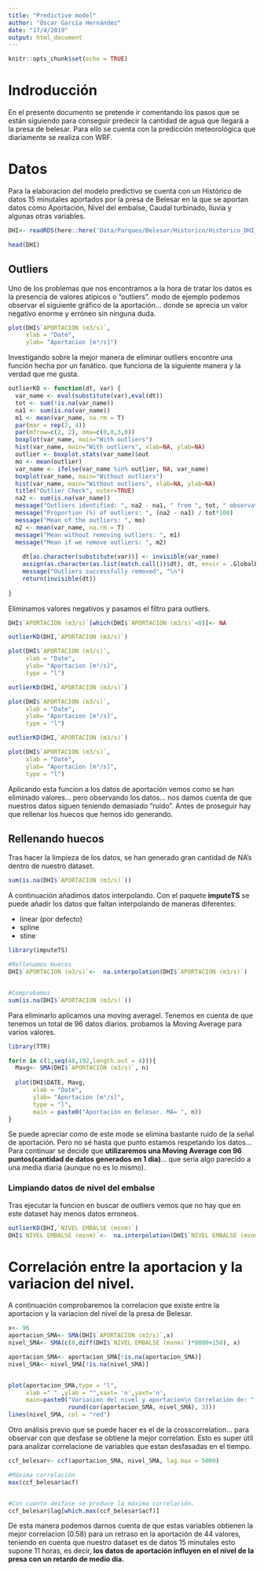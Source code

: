```yaml
---
title: "Predictive model"
author: "Óscar García Hernández"
date: "17/4/2019"
output: html_document
---
```


```r
knitr::opts_chunk$set(echo = TRUE)
```


# Indroducción

En el presente documento se pretende ir comentando los pasos que se están siguiendo para conseguir predecir la cantidad de agua que llegará a la presa de belesar. Para ello se cuenta con la predicción meteorológica que diariamente se realiza con WRF.

# Datos

Para la elaboracion del modelo predictivo se cuenta con un Histórico de datos 15 minutales aportados por la presa de Belesar en la que se aportan datos como Aportación, Nivel del embalse, Caudal turbinado, lluvia y algunas otras variables. 

```r
DHI<- readRDS(here::here('Data/Parques/Belesar/Historico/Historico_DHI_Belesar.RDS'))

head(DHI)
```


## Outliers

Uno de los problemas que nos encontramos a la hora de tratar los datos es la presencia de valores atípicos o "outliers". modo de ejemplo podemos observar el siguiente gráfico de la aportación... donde se aprecia un valor negativo enorme y erróneo sin ninguna duda. 

```r
plot(DHI$`APORTACION (m3/s)`,
     xlab = "Date",
     ylab= "Aportacion [m³/s]")
```


Investigando sobre la mejor manera de eliminar outliers encontre una función hecha por un fanático. que funciona de la siguiente manera y la verdad que me gusta. 

```r


outlierKD <- function(dt, var) {
  var_name <- eval(substitute(var),eval(dt))
  tot <- sum(!is.na(var_name))
  na1 <- sum(is.na(var_name))
  m1 <- mean(var_name, na.rm = T)
  par(mar = rep(2, 4))
  par(mfrow=c(2, 2), oma=c(0,0,3,0))
  boxplot(var_name, main="With outliers")
  hist(var_name, main="With outliers", xlab=NA, ylab=NA)
  outlier <- boxplot.stats(var_name)$out
  mo <- mean(outlier)
  var_name <- ifelse(var_name %in% outlier, NA, var_name)
  boxplot(var_name, main="Without outliers")
  hist(var_name, main="Without outliers", xlab=NA, ylab=NA)
  title("Outlier Check", outer=TRUE)
  na2 <- sum(is.na(var_name))
  message("Outliers identified: ", na2 - na1, " from ", tot, " observations")
  message("Proportion (%) of outliers: ", (na2 - na1) / tot*100)
  message("Mean of the outliers: ", mo)
  m2 <- mean(var_name, na.rm = T)
  message("Mean without removing outliers: ", m1)
  message("Mean if we remove outliers: ", m2)
  
    dt[as.character(substitute(var))] <- invisible(var_name)
    assign(as.character(as.list(match.call())$dt), dt, envir = .GlobalEnv)
    message("Outliers successfully removed", "\n")
    return(invisible(dt))
   
}

```

Eliminamos valores negativos y pasamos el filtro para outliers. 

```r
DHI$`APORTACION (m3/s)`[which(DHI$`APORTACION (m3/s)`<0)]<- NA 

outlierKD(DHI,`APORTACION (m3/s)`)
```
```r
plot(DHI$`APORTACION (m3/s)`,
     xlab = "Date",
     ylab= "Aportacion [m³/s]",
     type = "l")
```
```r
outlierKD(DHI,`APORTACION (m3/s)`)


```
```r
plot(DHI$`APORTACION (m3/s)`,
     xlab = "Date",
     ylab= "Aportacion [m³/s]",
     type = "l")

```

```r
outlierKD(DHI,`APORTACION (m3/s)`)


```
```r
plot(DHI$`APORTACION (m3/s)`,
     xlab = "Date",
     ylab= "Aportacion [m³/s]",
     type = "l")
```

Aplicando esta funcion a los datos de aportación vemos como se han eliminado  valores... pero observando los datos... nos damos cuenta de que nuestros datos siguen teniendo demasiado "ruido".  Antes de proseguir hay que rellenar los huecos que hemos ido generando. 

## Rellenando huecos
Tras hacer la limpieza de los datos, se han generado gran cantidad de NA's dentro de nuestro dataset.
```r
sum(is.na(DHI$`APORTACION (m3/s)`))
```


A continuación añadimos datos interpolando. Con el paquete **imputeTS** se puede añadir los datos que faltan interpolando de maneras diferentes: 

+ linear (por defecto)
+ spline
+ stine 

```r
library(imputeTS)

#Rellenamos Huecos
DHI$`APORTACION (m3/s)`<-  na.interpolation(DHI$`APORTACION (m3/s)`)


#Comprobamos
sum(is.na(DHI$`APORTACION (m3/s)`))
```


Para eliminarlo aplicamos una moving averagel. Tenemos en cuenta de que tenemos un total de 96 datos diarios. probamos la Moving Average para varios valores.
```r
library(TTR)

for(n in c(1,seq(48,192,length.out = 4))){
  Mavg<- SMA(DHI$`APORTACION (m3/s)`, n) 
  
  plot(DHI$DATE, Mavg,
       xlab = "Date",
       ylab= "Aportacion [m³/s]", 
       type = "l",
       main = paste0("Aportación en Belesar. MA= ", n))
}

```



Se puede apreciar como de este mode se elimina bastante ruido de la señal de aportación. Pero no sé hasta que punto estamos respetando los datos... Para continuar se decide que **utilizaremos una Moving Average con 96 puntos(cantidad de datos generados en 1 dia)**... que sería algo parecido a una media diaria (aunque no es lo mismo). 

### Limpiando datos de nivel del embalse

Tras ejecutar la funcion en buscar de outliers vemos que no hay que en este dataset hay menos datos erroneos. 

```r
outlierKD(DHI,`NIVEL EMBALSE (msnm)`)
DHI$`NIVEL EMBALSE (msnm)`<-  na.interpolation(DHI$`NIVEL EMBALSE (msnm)`)
```


# Correlación entre la aportacion y la variacion del nivel. 

A continuación comprobaremos la correlacion que existe entre la aportacion y la variacion del nivel de la presa de Belesar. 


```r
x<- 96
aportacion_SMA<- SMA(DHI$`APORTACION (m3/s)`,x)
nivel_SMA<- SMA(c(0,diff(DHI$`NIVEL EMBALSE (msnm)`)*8000+150), x)

aportacion_SMA<- aportacion_SMA[!is.na(aportacion_SMA)]
nivel_SMA<- nivel_SMA[!is.na(nivel_SMA)]


plot(aportacion_SMA,type = "l",
     xlab =" " ,ylab = "",xaxt= 'n',yaxt='n',
     main=paste0("Variacion del nivel y aportacion\n Correlación de: ", 
                 round(cor(aportacion_SMA, nivel_SMA), 3)))
lines(nivel_SMA, col = "red")
```

Otro análisis previo que se puede hacer es el de la crosscorrelation... para observar con que desfase se obtiene la mejor correlation. Esto es super útil para analizar correlacione de variables que estan desfasadas en el tiempo. 

```r
ccf_belesar<- ccf(aportacion_SMA, nivel_SMA, lag.max = 5000)
```

```r
#Máxima correlación
max(ccf_belesar$acf)


#Con cuanto desfase se produce la máxima correlación. 
ccf_belesar$lag[which.max(ccf_belesar$acf)]
```

De esta manera podemos darnos cuenta de que estas variables obtienen la mejor correlacion (0.58) para un retraso en la aportación de 44 valores, teniendo en cuenta que nuestro dataset es de datos 15 minutales esto supone  11 horas, es decir, **los datos de aportación influyen en el nivel de la presa con un retardo de medio día.** 